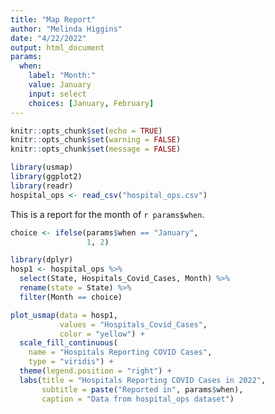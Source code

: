 ```yaml
---
title: "Map Report"
author: "Melinda Higgins"
date: "4/22/2022"
output: html_document
params:
  when: 
    label: "Month:"
    value: January
    input: select
    choices: [January, February]
---
```


```r
knitr::opts_chunk$set(echo = TRUE)
knitr::opts_chunk$set(warning = FALSE)
knitr::opts_chunk$set(message = FALSE)

library(usmap)
library(ggplot2)
library(readr)
hospital_ops <- read_csv("hospital_ops.csv")
```

This is a report for the month of `r params$when`.

```r
choice <- ifelse(params$when == "January",
                 1, 2)

library(dplyr)
hosp1 <- hospital_ops %>%
  select(State, Hospitals_Covid_Cases, Month) %>%
  rename(state = State) %>%
  filter(Month == choice)

plot_usmap(data = hosp1,
           values = "Hospitals_Covid_Cases",
           color = "yellow") + 
  scale_fill_continuous(
    name = "Hospitals Reporting COVID Cases", 
    type = "viridis") + 
  theme(legend.position = "right") +
  labs(title = "Hospitals Reporting COVID Cases in 2022",
       subtitle = paste("Reported in", params$when),
       caption = "Data from hospital_ops dataset")
```


